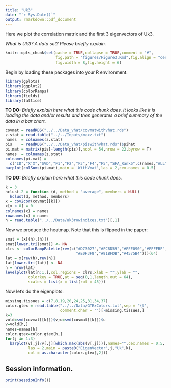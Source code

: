 ```yaml
---
title: "Uk3"
date: "`r Sys.Date()`"
output: rmarkdown::pdf_document
---
```


Here we plot the correlation matrix and the first 3 eigenvectors of Uk3.

*What is Uk3? A data set? Please briefly explain.*

```r
knitr::opts_chunk$set(cache = TRUE,collapse = TRUE,comment = "#",
                      fig.path = "figures/Figure3.Rmd",fig.align = "center",
                      fig.width = 8,fig.height = 6) 
```

Begin by loading these packages into your R environment.

```r
library(gplots)
library(ggplot2)
library(colorRamps)
library(fields)
library(lattice)
```

**TO DO:** *Briefly explain here what this code chunk does. It looks like
it is loading the data and/or results and then generates a brief summary of 
the data in a bar chart.*

```r
covmat = readRDS("../../Data_vhat/covmatwithvhat.rds")
z.stat = read.table("../../Inputs/maxz.txt")
names  = colnames(z.stat)
pis    = readRDS("../../Data_vhat/piswithvhat.rds")$pihat
pi.mat = matrix(pis[-length(pis)],ncol = 54,nrow = 22,byrow = T)
names  = colnames(z.stat)
colnames(pi.mat) = 
  c("ID","X'X","SVD","F1","F2","F3","F4","F5","SFA_Rank5",c(names,"ALL"))
barplot(colSums(pi.mat),main = 'WithVmat',las = 2,cex.names = 0.5)
```

**TO DO:** *Briefly explain here what this code chunk does.*

```r
k = 3
hclust.2 = function (d, method = "average", members = NULL)
  hclust(d, method, members)
x = cov2cor(covmat[[k]])
x[x < 0] = 0
colnames(x) = names
rownames(x) = names
h = read.table("../../Data/uk3rowindices.txt")[,1]
```

Now we produce the heatmap. Note that this is flipped in the paper:

```r
smat = (x[(h),(h)])
smat[lower.tri(smat)] <- NA
clrs <- colorRampPalette(rev(c("#D73027","#FC8D59","#FEE090","#FFFFBF",
                               "#E0F3F8","#91BFDB","#4575B4")))(64)
lat = x[rev(h),rev(h)]
lat[lower.tri(lat)] <- NA
n = nrow(lat)
levelplot(lat[n:1,],col.regions = clrs,xlab = "",ylab = "",
          colorkey = TRUE,at = seq(0,1,length.out = 64),
          scales = list(x = list(rot = 45)))
```

Now let's do the eigenplots:

```r
missing.tissues = c(7,8,19,20,24,25,31,34,37)
color.gtex = read.table("../../Data/GTExColors.txt",sep = '\t', 
                        comment.char = '')[-missing.tissues,]
k=3
vold=svd(covmat[[k]])$v;u=svd(covmat[[k]])$u
v=vold[h,]
names=names[h]
color.gtex=color.gtex[h,]
for(j in 1:3)
  barplot(v[,j]/v[,j][which.max(abs(v[,j]))],names="",cex.names = 0.5,
          las = 2,main = paste0("EigenVector",j,"Uk",k),
          col = as.character(color.gtex[,2]))
```

## Session information.

```r
print(sessionInfo())
```
